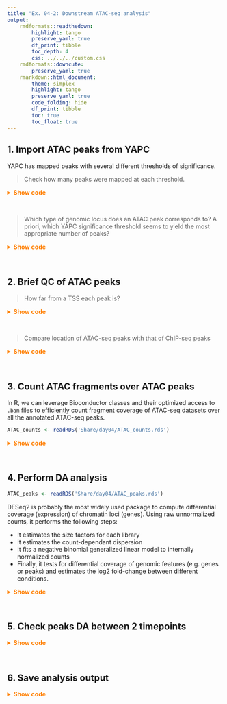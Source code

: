 ```yaml
---
title: "Ex. 04-2: Downstream ATAC-seq analysis"
output: 
    rmdformats::readthedown: 
        highlight: tango
        preserve_yaml: true
        df_print: tibble
        toc_depth: 4
        css: ../../../custom.css
    rmdformats::downcute: 
        preserve_yaml: true
    rmarkdown::html_document: 
        theme: simplex
        highlight: tango
        preserve_yaml: true
        code_folding: hide
        df_print: tibble
        toc: true
        toc_float: true
---
```


## 1. Import ATAC peaks from YAPC

YAPC has mapped peaks with several different thresholds of significance. 

> Check how many peaks were mapped at each threshold.  

<details><summary style="color: #ff7f00; font-weight: bold">Show code</summary><p>
```sh
wc -l Share/day04/_yapc-files/stress-response_*.bed
```
</p></details><br>

> Which type of genomic locus does an ATAC peak corresponds to? A priori, which YAPC significance threshold seems to yield the most appropriate number of peaks?  

<details><summary style="color: #ff7f00; font-weight: bold">Show code</summary><p>
```r
# Import ATAC peaks as GRanges
library(tidyverse)
ATAC_peaks <- read.table('Share/day04/_yapc-files/stress-response_0.05.bed') %>% 
    as_tibble() %>% 
    setNames(c('seqnames', 'start', 'end', 'yapc_scores', 'score', 'strand', 'summit', 'summit2')) %>%
    GenomicRanges::makeGRangesFromDataFrame(keep.extra.columns = TRUE)
ATAC_peaks$peakID <- paste0('peak_', 1:length(ATAC_peaks))
ATAC_peaks$yapc_scores <- NULL
ATAC_peaks$summit2 <- NULL
ATAC_peaks$score <- NULL
ATAC_peaks
```
</p></details><br>

## 2. Brief QC of ATAC peaks 

> How far from a TSS each peak is?  

<details><summary style="color: #ff7f00; font-weight: bold">Show code</summary><p>
```r
# Get Yeast TSS annotations from TxDb
yeast_genes <- GenomicFeatures::genes(TxDb.Scerevisiae.UCSC.sacCer3.sgdGene::TxDb.Scerevisiae.UCSC.sacCer3.sgdGene)
GenomeInfoDb::seqlevelsStyle(yeast_genes) <- GenomeInfoDb::seqlevelsStyle(ATAC_peaks)
yeast_TSSs <- GenomicRanges::resize(yeast_genes, 1, 'start')
# Convert Ensembl gene ID to human-readable gene names, using gprofiler2
yeast_IDs <- gprofiler2::gconvert(query = yeast_TSSs$gene_id, organism = 'scerevisiae')
head(yeast_IDs)
yeast_TSSs$gene_name <- yeast_IDs$name[match(yeast_TSSs$gene_id, yeast_IDs$input)]
# Annotate closest TSS for each ATAC peak
ATAC_peaks$associated_gene <- yeast_TSSs$gene_name[nearest(ATAC_peaks, yeast_TSSs, ignore.strand = TRUE)]
# Calculate distance to the nearest TSS for each ATAC peak
dists <- IRanges::distanceToNearest(ATAC_peaks, yeast_TSSs, ignore.strand = TRUE)
summary(mcols(dists)$distance)
hist(log10(mcols(dists)$distance), breaks = 300)
```
</p></details><br>

> Compare location of ATAC-seq peaks with that of ChIP-seq peaks

<details><summary style="color: #ff7f00; font-weight: bold">Show code</summary><p>
```r
ChIP_peaks <- GenomicRanges::reduce(do.call(c, lapply(
    list.files(pattern = '.*narrowPeak$', path = 'Share/day03/results/bwa/mergedLibrary/macs/narrowPeak', full.names = TRUE), rtracklayer::import
)))
dists <- IRanges::distanceToNearest(ATAC_peaks, ChIP_peaks)
summary(mcols(dists)$distance)
hist(log10(mcols(dists)$distance), breaks = 300)
```
</p></details><br>

## 3. Count ATAC fragments over ATAC peaks

In R, we can leverage Bioconductor classes and their optimized access to `.bam` files to efficiently count 
fragment coverage of ATAC-seq datasets over all the annotated ATAC-seq peaks. 

```r
ATAC_counts <- readRDS('Share/day04/ATAC_counts.rds')
```
<details><summary style="color: #ff7f00; font-weight: bold">Show code</summary><p>
```r
# Define sample sheet
sampleTable <- data.frame(
    sample = gsub('_SRR.*', '', list.files(pattern = '_noChrM_q10.bam$', path = 'Share/day04/_bam-files/')), 
    timepoint = gsub('SacCer3_|_rep.*', '', list.files(pattern = '_noChrM_q10.bam$', path = 'Share/day04/_bam-files/')), 
    replicate = rep(c(1, 2), 5), 
    bam = list.files(pattern = '_noChrM_q10.bam$', path = 'Share/day04/_bam-files/', full.names = TRUE)
)
```
```r
# Import fragment counts over peaks 
ATAC_counts <- GenomicAlignments::summarizeOverlaps(, 
    features = ATAC_peaks, 
    reads = Rsamtools::BamFileList(sampleTable$bam), 
    ignore.strand = TRUE, 
    singleEnd = FALSE
)
SummarizedExperiment::colData(ATAC_counts) <- DataFrame(sampleTable)
```
```r
ATAC_counts
length(ATAC_counts)
dim(ATAC_counts)
dplyr::glimpse(ATAC_counts)
SummarizedExperiment::rowRanges(ATAC_counts)
SummarizedExperiment::colData(ATAC_counts)
```
</p></details><br>

## 4. Perform DA analysis

```r
ATAC_peaks <- readRDS('Share/day04/ATAC_peaks.rds')
```

DESeq2 is probably the most widely used package to compute differential coverage (expression) of chromatin loci 
(genes). Using raw unnormalized counts, it performs the following steps: 

* It estimates the size factors for each library 
* It estimates the count-dependant dispersion 
* It fits a negative binomial generalized linear model to internally normalized counts
* Finally, it tests for differential coverage of genomic features (e.g. genes or peaks) and estimates the log2 fold-change between different conditions. 

<details><summary style="color: #ff7f00; font-weight: bold">Show code</summary><p>
```r
library(DESeq2)
# Perform DE analysis
dds <- DESeqDataSet(ATAC_counts, design = ~ timepoint) 
dds <- DESeq(dds)
# Prepare contrasts for timepoint pairwise comparison
timepoints <- c('00', '15', '30', '45', '60')
contrasts <- apply(combn(5, 2), 2, function(idx) {
    c('timepoint', timepoints[idx[2]], timepoints[idx[1]])
})
colnames(contrasts) <- apply(contrasts, 2, function(col) paste0(col[2], '_v_', col[3]))
contrasts
# Extract differential accessibility results
out.l2fc <- data.frame(matrix(nrow = nrow(dds), ncol = ncol(contrasts)))
colnames(out.l2fc) <- paste0('L2FC_', colnames(contrasts))
out.padj <- data.frame(matrix(nrow = nrow(dds), ncol = ncol(contrasts)))
colnames(out.padj) <- paste0('padj_', colnames(contrasts))
for (i in 1:ncol(contrasts)) {
    ddr <- results(dds, contrast = contrasts[,i])
    metadata(ddr)$alpha <- 0.01
    out <- as.data.frame(ddr)
    out.l2fc[,i] <- out[, 'log2FoldChange']
    out.padj[,i] <- out[, 'padj']
}
# Get regularized log-normalized accessibility counts
rlogs <- rlog(dds, blind = FALSE)
rlogs
rlogs <- assay(rlogs)
glimpse(rlogs)
colnames(rlogs) <- paste0(sampleTable$timepoint, "_rep", sampleTable$replicate)
rlogs <- matrix(unlist(lapply( 
    unique(sampleTable$timepoint), 
    function(x) { 
        x <- rowMeans(matrix(rlogs[,grep(x, colnames(rlogs))], nrow = nrow(rlogs))) 
    }
)), nrow = nrow(rlogs))
rownames(rlogs) <- paste0('peak_', 1:nrow(rlogs))
colnames(rlogs) <- paste0('rlog_', unique(sampleTable$timepoint))
# Collate all results together
results <- cbind(rlogs, out.l2fc, out.padj)
mcols(ATAC_peaks) <- cbind(mcols(ATAC_peaks), results)
```
```r
ATAC_peaks
glimpse(ATAC_peaks)
glimpse(ATAC_peaks@elementMetadata)
```
</p></details><br>

## 5. Check peaks DA between 2 timepoints

<details><summary style="color: #ff7f00; font-weight: bold">Show code</summary><p>
```r
# Get peaks whose accessibility increases between 0 and 15 min
g <- ATAC_peaks[which(ATAC_peaks$L2FC_15_v_00 > log2(1.5) & ATAC_peaks$padj_15_v_00 < 0.01)]
g[, 1:2]
# Get peaks whose accessibility increases between 0 and 60 min
g <- ATAC_peaks[which(ATAC_peaks$L2FC_60_v_00 > log2(1.5) & ATAC_peaks$padj_60_v_00 < 0.01)]
g[, 1:2]
```
</p></details><br>

## 6. Save analysis output

<details><summary style="color: #ff7f00; font-weight: bold">Show code</summary><p>
```r
# Export as RDS
saveRDS(ATAC_peaks, 'ATAC_peaks.rds')
# Export as GFF
attrs <- paste0(
    "ID=", ATAC_peaks$peakID,
    ";associated-gene=", ATAC_peaks$associated_gene, 
    ";rlog_00=", ATAC_peaks$rlog_00,
    ";rlog_15=", ATAC_peaks$rlog_15,
    ";rlog_30=", ATAC_peaks$rlog_30,
    ";rlog_45=", ATAC_peaks$rlog_45,
    ";rlog_60=", ATAC_peaks$rlog_60
)
GFF <- data.frame(
    seqname = as.character(seqnames(ATAC_peaks)),
    source = 'ATACseq_osmotic-stress-response', 
    feature = 'peak', 
    start = as.character(start(ATAC_peaks) + 1),
    end = as.character(end(ATAC_peaks)),
    score = '.', 
    strand = '*', 
    frame = '.',
    attribute = attrs
)
writeLines("##gffTags=on\n##displayName=Name\n##gff-version 3", 'ATAC_peaks.gff')
write.table(GFF, file = 'ATAC_peaks.gff', row.names = FALSE, col.names = FALSE, quote = FALSE, sep = "\t", append = TRUE)
```
</p></details><br>

